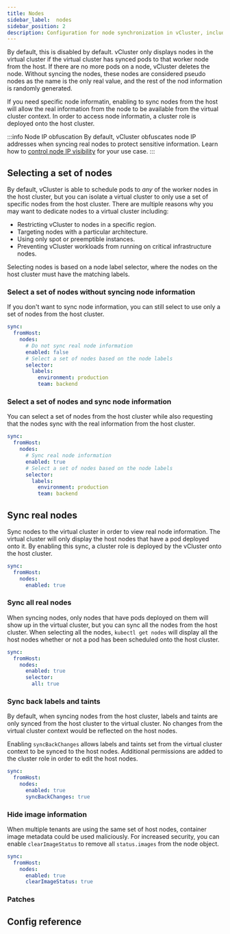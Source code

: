 ```yaml
---
title: Nodes
sidebar_label:  nodes
sidebar_position: 2
description: Configuration for node synchronization in vCluster, including pseudo and real node syncing options.
---
```



By default, this is disabled by default. vCluster only displays nodes in the virtual cluster if the virtual cluster
has synced pods to that worker node from the host. If there 
are no more pods on a node, vCluster deletes the node. Without syncing the nodes, these nodes are considered pseudo
nodes as the name is the only real value, and the rest of the nod information is randomly generated. 

If you need specific node informatin, enabling to sync nodes from the host will allow the real information
from the node to be available from the virtual cluster context. In order to access node informatin, a cluster role is deployed
onto the host cluster. 

:::info Node IP obfuscation
By default, vCluster obfuscates node IP addresses when syncing real nodes to protect sensitive information. Learn how to [control node IP visibility](../../../../learn-how-to/worker-nodes/control-node-ip-visibility.mdx) for your use case.
:::

## Selecting a set of nodes

By default, vCluster is able to schedule pods to *any* of the worker nodes in the host cluster, but you can isolate a virtual cluster to only use 
a set of specific nodes from the host cluster. There are multiple reasons why you may want to dedicate nodes to a virtual cluster including:
  - Restricting vCluster to nodes in a specific region.
  - Targeting nodes with a particular architecture.
  - Using only spot or preemptible instances.
  - Preventing vCluster workloads from running on critical infrastructure nodes.

Selecting nodes is based on a node label selector, where the nodes on the host cluster must have the matching labels.

### Select a set of nodes without syncing node information

If you don't want to sync node information, you can still select to use only a set of nodes from the host cluster. 

```yaml title="Select dedicated nodes without syncing real node information"
sync:
  fromHost:
    nodes:
      # Do not sync real node information
      enabled: false
      # Select a set of nodes based on the node labels
      selector:
        labels:
          environment: production
          team: backend
```

### Select a set of nodes and sync node information

You can select a set of nodes from the host cluster while also requesting that the nodes sync with the real information from the host cluster. 

```yaml title="Select dedicated nodes and syncing real node information"
sync:
  fromHost:
    nodes:
      # Sync real node information
      enabled: true
      # Select a set of nodes based on the node labels
      selector:
        labels:
          environment: production
          team: backend
```

## Sync real nodes

Sync nodes to the virtual cluster in order to view real node information. The virtual cluster will only display
the host nodes that have a pod deployed onto it. By enabling this sync, a cluster role is deployed 
by the vCluster onto the host cluster.

```yaml title="Sync nodes for real node information"
sync:
  fromHost:
    nodes:
      enabled: true
```

### Sync all real nodes

When syncing nodes, only nodes that have pods deployed on them will show up in the virtual cluster, but you can
sync all the nodes from the host cluster. When selecting all the nodes, `kubectl get nodes` will display 
all the host nodes whether or not a pod has been scheduled onto the host cluster. 

```yaml title="Make all nodes visible to the virtual cluster"
sync:
  fromHost:
    nodes:
      enabled: true
      selector:
        all: true
```

### Sync back labels and taints

By default, when syncing nodes from the host cluster, labels and taints are only synced from the host cluster to the virtual cluster. No changes from the virtual 
cluster context would be reflected on the host nodes. 

Enabling `syncBackChanges` allows labels and taints set from the virtual cluster context to be synced to the host nodes. Additional 
 permissions are added to the cluster role in order to edit the host nodes.

```yaml title="Sync labels and taints from the virtual cluster context to the host node"
sync:
  fromHost:
    nodes:
      enabled: true
      syncBackChanges: true
```

### Hide image information

When multiple tenants are using the same set of host nodes, container image metadata could be used maliciously. For increased security,
you can enable `clearImageStatus` to remove all `status.images` from the node object.

```yaml title="Clear Image Status on the Node"
sync:
  fromHost:
    nodes:
      enabled: true
      clearImageStatus: true
```

### Patches

<Patches resource="nodes" path="status.nodeInfo.operatingSystem" direction="fromHost"  />

## Config reference

<SyncNodes/>